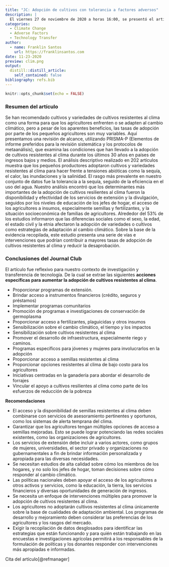 ```yaml
---
title: "JC: Adopción de cultivos con tolerancia a factores adversos"
description: |
  El viernes 27 de noviembre de 2020 a horas 16:00, se presentó el artículo de revisión: "A scoping review of adoption of climate-resilient crops by small-scale producers in low- and middle-income countries". 
categories:
  - Climate Change
  - Adverse Factors
  - Technology Transfer
author:
  - name: Franklin Santos
    url: https://franklinsantos.com
date: 11-23-2020
preview: clim.png
output:
  distill::distill_article:
    self_contained: false
bibliography: refs.bib
---
```



```r
knitr::opts_chunk$set(echo = FALSE)
```

### Resumen del artículo
Se han recomendado cultivos y variedades de cultivos resistentes al clima como una forma para que los agricultores enfrenten o se adapten al cambio climático, pero a pesar de los aparentes beneficios, las tasas de adopción por parte de los pequeños agricultores son muy variables. Aquí presentamos una revisión de alcance, utilizando PRISMA-P (Elementos de informe preferidos para la revisión sistemática y los protocolos de metaanálisis), que examina las condiciones que han llevado a la adopción de cultivos resistentes al clima durante los últimos 30 años en países de ingresos bajos y medios. El análisis descriptivo realizado en 202 artículos muestra que los pequeños productores adoptaron cultivos y variedades resistentes al clima para hacer frente a tensiones abióticas como la sequía, el calor, las inundaciones y la salinidad. El rasgo más prevalente en nuestro conjunto de datos fue la tolerancia a la sequía, seguido de la eficiencia en el uso del agua. Nuestro análisis encontró que los determinantes más importantes de la adopción de cultivos resilientes al clima fueron la disponibilidad y efectividad de los servicios de extensión y la divulgación, seguidos por los niveles de educación de los jefes de hogar, el acceso de los agricultores a insumos, especialmente semillas y fertilizantes, y la situación socioeconómica de familias de agricultores. Alrededor del 53% de los estudios informaron que las diferencias sociales como el sexo, la edad, el estado civil y la etnia afectaron la adopción de variedades o cultivos como estrategias de adaptación al cambio climático. Sobre la base de la evidencia recopilada, este estudio presenta una serie de vías e intervenciones que podrían contribuir a mayores tasas de adopción de cultivos resistentes al clima y reducir la desaprobación.

### Conclusiones del Journal Club

El artículo fue reflexivo para nuestro contexto de investigación y transferencia de tecnología. De la cual se extrae las siguientes **acciones específicas para aumentar la adopción de cultivos resistentes al clima**.

* Proporcionar programas de extensión.
* Brindar acceso a instrumentos financieros (crédito, seguros y préstamos)
* Implementar programas comunitarios
* Promoción de programas e investigaciones de conservación de germoplasma
* Proporcionar acceso a fertilizantes, plaguicidas y otros insumos
* Sensibilización sobre el cambio climático, el tiempo y los impactos
* Sensibilización sobre cultivos resistentes al clima
* Promover el desarrollo de infraestructura, especialmente riego y caminos.
* Programas específicos para jóvenes y mujeres para involucrarlos en la adopción
* Proporcionar acceso a semillas resistentes al clima
* Proporcionar opciones resistentes al clima de bajo costo para los agricultores
* Iniciativas centradas en la ganadería para abordar el desarrollo de forrajes
* Vincular el apoyo a cultivos resilientes al clima como parte de los esfuerzos de reducción de la pobreza

**Recomendaciones**

* El acceso y la disponibilidad de semillas resistentes al clima deben combinarse con servicios de asesoramiento pertinentes y oportunos, como los sistemas de alerta temprana del clima.
* Garantizar que los agricultores tengan múltiples opciones de acceso a semillas mejoradas. Esto se puede lograr potenciando las redes sociales existentes, como las organizaciones de agricultores.
* Los servicios de extensión debe incluir a varios actores, como grupos de mujeres, universidades, el sector privado y organizaciones no gubernamentales a fin de brindar información personalizada y apropiada para las diversas necesidades.
* Se necesitan estudios de alta calidad sobre cómo los miembros de los hogares, y no solo los jefes de hogar, toman decisiones sobre cómo responder al cambio climático. 
* Las políticas nacionales deben apoyar el acceso de los agricultores a otros activos y servicios, como la educación, la tierra, los servicios financieros y diversas oportunidades de generación de ingresos. 
* Se necesita un enfoque de intervenciones múltiples para promover la adopción de cultivos resistentes al clima.
* Los agricultores no adoptarán cultivos resistentes al clima únicamente sobre la base de cualidades de adaptación ambiental. Los programas de desarrollo y mejoramiento deben considerar las preferencias de los agricultores y los rasgos del mercado.
* Exigir la recopilación de datos desglosados para identificar las estrategias que están funcionando y para quién están trabajando en las encuestas e investigaciones agrícolas permitirá a los responsables de la formulación de políticas y los donantes responder con intervenciones más apropiadas e informadas.

Cita del artículo[@refmanager]


